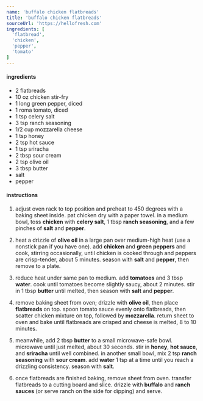 ```yaml
---
name: 'buffalo chicken flatbreads'
title: 'buffalo chicken flatbreads'
sourceUrl: 'https://hellofresh.com'
ingredients: [
  'flatbread',
  'chicken',
  'pepper',
  'tomato'
]
---
```


#### ingredients

- 2 flatbreads
- 10 oz chicken stir-fry
- 1 long green pepper, diced
- 1 roma tomato, diced
- 1 tsp celery salt
- 3 tsp ranch seasoning
- 1/2 cup mozzarella cheese
- 1 tsp honey
- 2 tsp hot sauce
- 1 tsp sriracha
- 2 tbsp sour cream
- 2 tsp olive oil
- 3 tbsp butter
- salt
- pepper

#### instructions

1. adjust oven rack to top position and preheat to 450 degrees with a baking sheet inside. pat chicken dry with a paper towel. in a medium bowl, toss **chicken** with **celery salt**, 1 tbsp **ranch seasoning**, and a few pinches of **salt** and **pepper**.

2. heat a drizzle of **olive oil** in a large pan over medium-high heat (use a nonstick pan if you have one). add **chicken** and **green peppers** and cook, stirring occasionally, until chicken is cooked through and peppers are crisp-tender, about 5 minutes. season with **salt** and **pepper**, then remove to a plate.

3. reduce heat under same pan to medium. add **tomatoes** and 3 tbsp **water**. cook until tomatoes become slightly saucy, about 2 minutes. stir in 1 tbsp **butter** until melted, then season with **salt** and **pepper**.

4. remove baking sheet from oven; drizzle with **olive oil**, then place **flatbreads** on top. spoon tomato sauce evenly onto flatbreads, then scatter chicken mixture on top, followed by **mozzarella**. return sheet to oven and bake until flatbreads are crisped and cheese is melted, 8 to 10 minutes.

5. meanwhile, add 2 tbsp **butter** to a small microwave-safe bowl. microwave until just melted, about 30 seconds. stir in **honey**, **hot sauce**, and **sriracha** until well combined. in another small bowl, mix 2 tsp **ranch seasoning** with **sour cream**. add **water** 1 tsp at a time until you reach a drizzling consistency. season with **salt**.

6. once flatbreads are finished baking, remove sheet from oven. transfer flatbreads to a cutting board and slice. drizzle with **buffalo** and **ranch sauces** (or serve ranch on the side for dipping) and serve.